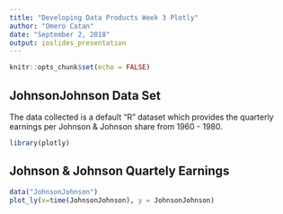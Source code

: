 ```yaml
---
title: "Developing Data Products Week 3 Plotly"
author: "Omero Catan"
date: "September 2, 2018"
output: ioslides_presentation
---
```


```r
knitr::opts_chunk$set(echo = FALSE)
```

## JohnsonJohnson Data Set

The data collected is a default "R" dataset which provides the quarterly earnings per Johnson & Johnson share from 1960 - 1980.
```r
library(plotly)
```

## Johnson & Johnson Quartely Earnings
```r
data("JohnsonJohnson")
plot_ly(x=time(JohnsonJohnson), y = JohnsonJohnson)
```